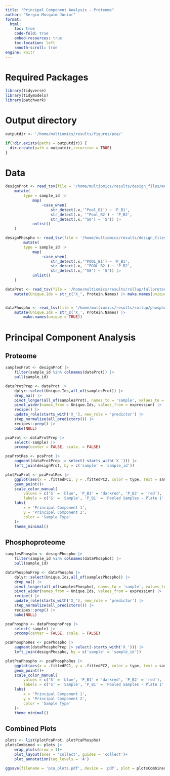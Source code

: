 ```yaml
---
title: "Principal Component Analysis - Proteome"
author: "Sergio Mosquim Junior"
format:
  html:
    toc: true
    code-fold: true
    embed-resources: true
    toc-location: left
    smooth-scroll: true
engine: knitr
---
```


# Required Packages
```r
library(tidyverse)
library(tidymodels)
library(patchwork)
```

# Output directory
```r
outputdir <- '/home/multiomics/results/figures/pca/'

if(!dir.exists(paths = outputdir)) {
  dir.create(path = outputdir,recursive = TRUE)
}
```

# Data
```r
designProt <- read_tsv(file = '/home/multiomics/results/design_files/mergedDesign_final_filtered.tsv') |> 
    mutate(
        type = sample_id |> 
            map(
                ~case_when(
                    str_detect(.x,'^Pool_B1') ~ 'P_B1', 
                    str_detect(.x, '^Pool_B2') ~ 'P_B2', 
                    str_detect(.x,'^S0') ~ 'S')) |> 
            unlist()
    )

designPhospho <- read_tsv(file = '/home/multiomics/results/design_files/mergedDesign_PHOSPHO_Filtered.tsv') |> 
        mutate(
        type = sample_id |> 
            map(
                ~case_when(
                    str_detect(.x,'^POOL_B1') ~ 'P_B1', 
                    str_detect(.x, '^POOL_B2') ~ 'P_B2', 
                    str_detect(.x,'^S0') ~ 'S')) |> 
            unlist()
    )

dataProt <- read_tsv(file = '/home/multiomics/results/rollup/fullproteome/cycloess_Rollup_Genes.tsv') |> 
    mutate(Unique.Ids = str_c("X_", Protein.Names) |> make.names(unique = TRUE), .after = 4)


dataPhospho <- read_tsv(file = '/home/multiomics/results/rollup/phosphoproteome/cycloess_normalized_sorted.tsv') |>
    mutate(Unique.Ids = str_c('X_', Protein.Names) |> 
        make.names(unique = TRUE)) 
```

# Principal Component Analysis
## Proteome
```r
samplesProt <- designProt |> 
    filter(sample_id %in% colnames(dataProt)) |> 
    pull(sample_id)

dataProtPrep <- dataProt |> 
    dplyr::select(Unique.Ids,all_of(samplesProt)) |> 
    drop_na() |> 
    pivot_longer(all_of(samplesProt), names_to = 'sample', values_to = 'expression') |> 
    pivot_wider(names_from = Unique.Ids, values_from = expression) |> 
    recipe() |> 
    update_role(starts_with('X_'), new_role = 'predictor') |> 
    step_normalize(all_predictors()) |> 
    recipes::prep() |> 
    bake(NULL)

pcaProt <- dataProtPrep |> 
    select(-sample) |> 
    prcomp(center = FALSE, scale. = FALSE)

pcaProtRes <- pcaProt |> 
    augment(dataProtPrep |> select(-starts_with('X_'))) |> 
    left_join(designProt, by = c('sample' = 'sample_id'))

plotPcaProt <- pcaProtRes |>
    ggplot(aes(x = .fittedPC1, y = .fittedPC2, color = type, text = sample))+
    geom_point()+
    scale_color_manual(
        values = c('S' = 'blue', 'P_B1' = 'darkred', 'P_B2' = 'red'),
        labels = c('S' = 'Sample', 'P_B1' = 'Pooled Samples - Plate 1', 'P_B2' = 'Pooled Samples - Plate 2'))+
    labs(
        x = 'Principal Component 1',
        y = 'Principal Component 2',
        color = 'Sample Type'
    )+
    theme_minimal()

```

## Phosphoproteome

```r
samplesPhospho <- designPhospho |> 
    filter(sample_id %in% colnames(dataPhospho)) |> 
    pull(sample_id)

dataPhosphoPrep <- dataPhospho |> 
    dplyr::select(Unique.Ids,all_of(samplesPhospho)) |> 
    drop_na() |> 
    pivot_longer(all_of(samplesPhospho), names_to = 'sample', values_to = 'expression') |> 
    pivot_wider(names_from = Unique.Ids, values_from = expression) |> 
    recipe() |> 
    update_role(starts_with('X_'), new_role = 'predictor') |> 
    step_normalize(all_predictors()) |> 
    recipes::prep() |> 
    bake(NULL)

pcaPhospho <- dataPhosphoPrep |> 
    select(-sample) |> 
    prcomp(center = FALSE, scale. = FALSE)

pcaPhosphoRes <- pcaPhospho |> 
    augment(dataPhosphoPrep |> select(-starts_with('X_'))) |> 
    left_join(designPhospho, by = c('sample' = 'sample_id'))

plotPcaPhospho <- pcaPhosphoRes |>
    ggplot(aes(x = .fittedPC1, y = .fittedPC2, color = type, text = sample))+
    geom_point()+
    scale_color_manual(
        values = c('S' = 'blue', 'P_B1' = 'darkred', 'P_B2' = 'red'),
        labels = c('S' = 'Sample', 'P_B1' = 'Pooled Samples - Plate 1', 'P_B2' = 'Pooled Samples - Plate 2'))+
    labs(
        x = 'Principal Component 1',
        y = 'Principal Component 2',
        color = 'Sample Type'
    )+
    theme_minimal()
```

## Combined Plots

```r
plots <- list(plotPcaProt, plotPcaPhospho)
plotsCombined <- plots |> 
    wrap_plots(nrow = 1)+
    plot_layout(axes = 'collect', guides = 'collect')+
    plot_annotation(tag_levels = 'A')

ggsave(filename = 'pca_plots.pdf', device = 'pdf', plot = plotsCombined, path = outputdir, dpi = 1200, compress = TRUE, width = 10, height = 7)
```